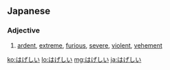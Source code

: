 ==Japanese==

===Adjective===
{{ja-adj|h|decl=i|rom=hageshii}}

# {{ja-def|激しい}} [[ardent]], [[extreme]], [[furious]], [[severe]], [[violent]], [[vehement]]

[[ko:はげしい]]
[[lo:はげしい]]
[[mg:はげしい]]
[[ja:はげしい]]